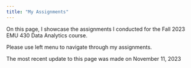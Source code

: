 ```yaml
---
title: "My Assignments"
---
```


On this page, I showcase the assignments I conducted for the Fall 2023 EMU 430 Data Analytics course.

Please use left menu to navigate through my assignments.

The most recent update to this page was made on November 11, 2023

